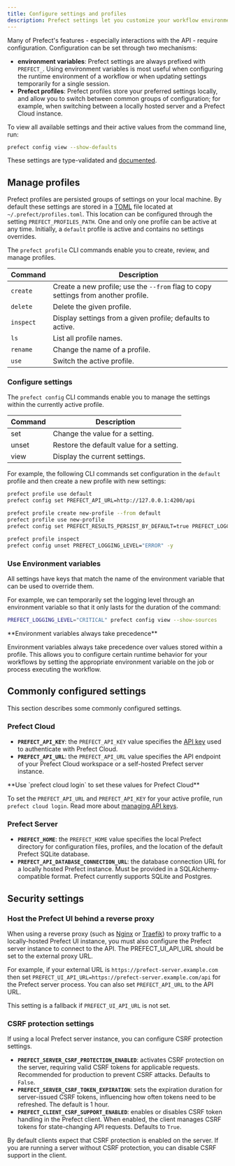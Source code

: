```yaml
---
title: Configure settings and profiles
description: Prefect settings let you customize your workflow environment, including your Cloud profile and locally hosted Server
---
```


Many of Prefect's features - especially interactions with the API - require configuration.
Configuration can be set through two mechanisms:
- **environment variables**: Prefect settings are always prefixed with `PREFECT_`. Using environment variables
is most useful when configuring the runtime environment of a workflow or when updating settings temporarily
for a single session.
- **Prefect profiles**: Prefect profiles store your preferred settings locally, and allow you to switch
between common groups of configuration; for example, when switching between a locally hosted server and a
Prefect Cloud instance.

To view all available settings and their active values from the command line, run:

```bash
prefect config view --show-defaults
```

These settings are type-validated and [documented](https://prefect-python-sdk-docs.netlify.app/prefect/settings/).

## Manage profiles

Prefect profiles are persisted groups of settings on your local machine. 
By default these settings are stored in a [TOML](https://toml.io/en/) file located at `~/.prefect/profiles.toml`.
This location can be configured through the setting `PREFECT_PROFILES_PATH`. 
One and only one profile can be active at any time.
Initially, a `default` profile is active and contains no settings overrides.

The `prefect profile` CLI commands enable you to create, review, and manage profiles.

| Command | Description |
| --- | --- |
| `create` | Create a new profile; use the `--from` flag to copy settings from another profile. |
| `delete` | Delete the given profile. |
| `inspect` | Display settings from a given profile; defaults to active. |
| `ls` | List all profile names. |
| `rename` | Change the name of a profile. |
| `use` | Switch the active profile. |

### Configure settings

The `prefect config` CLI commands enable you to manage the settings within the currently active profile.

| Command | Description |
| --- | --- |
| set | Change the value for a setting. |
| unset | Restore the default value for a setting. |
| view | Display the current settings. |

For example, the following CLI commands set configuration in the `default` profile and then create a new
profile with new settings:

```bash
prefect profile use default
prefect config set PREFECT_API_URL=http://127.0.0.1:4200/api

prefect profile create new-profile --from default
prefect profile use new-profile
prefect config set PREFECT_RESULTS_PERSIST_BY_DEFAULT=true PREFECT_LOGGING_LEVEL="ERROR"

prefect profile inspect
prefect config unset PREFECT_LOGGING_LEVEL="ERROR" -y
```

### Use Environment variables

All settings have keys that match the name of the environment variable that can be used to override them.

For example, we can temporarily set the logging level through an environment variable so that it 
only lasts for the duration of the command:

```bash
PREFECT_LOGGING_LEVEL="CRITICAL" prefect config view --show-sources
```

<Tip>
**Environment variables always take precedence**

Environment variables always take precedence over values stored within a profile.
This allows you to configure certain runtime behavior for your workflows by setting the appropriate
environment variable on the job or process executing the workflow.
</Tip>

## Commonly configured settings

This section describes some commonly configured settings. 

### Prefect Cloud

- **`PREFECT_API_KEY`**: the `PREFECT_API_KEY` value specifies the 
[API key](/3.0rc/manage/cloud/manage-users/api-keys/) used to authenticate with Prefect Cloud.
- **`PREFECT_API_URL`**: the `PREFECT_API_URL` value specifies the API endpoint of your 
Prefect Cloud workspace or a self-hosted Prefect server instance.

<Tip>
**Use `prefect cloud login` to set these values for Prefect Cloud**

To set the `PREFECT_API_URL` and `PREFECT_API_KEY` for your active profile, run `prefect cloud login`. 
Read more about [managing API keys](/3.0rc/manage/cloud/manage-users/api-keys/). 
</Tip>

### Prefect Server

- **`PREFECT_HOME`**: the `PREFECT_HOME` value specifies the local Prefect directory for configuration files,
profiles, and the location of the default Prefect SQLite database.
- **`PREFECT_API_DATABASE_CONNECTION_URL`**: the database connection URL for a locally hosted Prefect instance.
Must be provided in a SQLAlchemy-compatible format. Prefect currently supports SQLite and Postgres. 

## Security settings

### Host the Prefect UI behind a reverse proxy

When using a reverse proxy (such as [Nginx](https://nginx.org) or [Traefik](https://traefik.io)) to proxy traffic to a 
locally-hosted Prefect UI instance, you must also configure the Prefect server instance to connect to the API. 
The PREFECT_UI_API_URL should be set to the external proxy URL.

For example, if your external URL is `https://prefect-server.example.com` then set 
`PREFECT_UI_API_URL=https://prefect-server.example.com/api` for the Prefect server process.
You can also set `PREFECT_API_URL` to the API URL. 

This setting is a fallback if `PREFECT_UI_API_URL` is not set.

### CSRF protection settings

If using a local Prefect server instance, you can configure CSRF protection settings.

- **`PREFECT_SERVER_CSRF_PROTECTION_ENABLED`**: activates CSRF protection on the server, 
requiring valid CSRF tokens for applicable requests. Recommended for production to prevent CSRF attacks. 
Defaults to `False`.
- **`PREFECT_SERVER_CSRF_TOKEN_EXPIRATION`**: sets the expiration duration for server-issued CSRF tokens, 
influencing how often tokens need to be refreshed. The default is 1 hour.
- **`PREFECT_CLIENT_CSRF_SUPPORT_ENABLED`**: enables or disables CSRF token handling in the Prefect client. 
When enabled, the client manages CSRF tokens for state-changing API requests. Defaults to `True`.

By default clients expect that CSRF protection is enabled on the server. If you are running a server without CSRF protection, 
you can disable CSRF support in the client.
